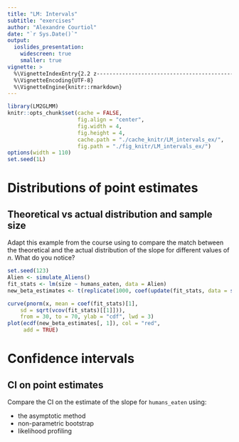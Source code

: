 ```yaml
---
title: "LM: Intervals"
subtitle: "exercises"
author: "Alexandre Courtiol"
date: "`r Sys.Date()`"
output:
  ioslides_presentation:
    widescreen: true
    smaller: true
vignette: >
  %\VignetteIndexEntry{2.2 z-------------------------------------------------------------exercises}
  %\VignetteEncoding{UTF-8}
  %\VignetteEngine{knitr::rmarkdown}
---
```


```r
library(LM2GLMM)
knitr::opts_chunk$set(cache = FALSE,
                      fig.align = "center",
                      fig.width = 4,
                      fig.height = 4,
                      cache.path = "./cache_knitr/LM_intervals_ex/",
                      fig.path = "./fig_knitr/LM_intervals_ex/")
options(width = 110)
set.seed(1L)
```

# Distributions of point estimates

## Theoretical vs actual distribution and sample size

Adapt this example from the course using to compare the match between the theoretical and the actual distribution of the slope for different values of $n$. What do you notice?

```r
set.seed(123)
Alien <- simulate_Aliens()
fit_stats <- lm(size ~ humans_eaten, data = Alien)
new_beta_estimates <- t(replicate(1000, coef(update(fit_stats, data = simulate_Aliens()))))
```

```r
curve(pnorm(x, mean = coef(fit_stats)[1],
    sd = sqrt(vcov(fit_stats)[[1]])),
    from = 30, to = 70, ylab = "cdf", lwd = 3)
plot(ecdf(new_beta_estimates[, 1]), col = "red",
     add = TRUE)
```


# Confidence intervals 

## CI on point estimates

Compare the CI on the estimate of the slope for `humans_eaten` using:

- the asymptotic method
- non-parametric bootstrap
- likelihood profiling



